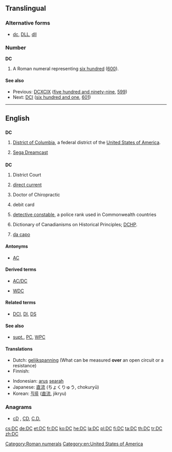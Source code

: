 {{also|dC|d.C.|D.C.}}
==Translingual==
===Alternative forms===
* {{sense|roman numeral}} [[dc]], [[DLL]], [[dll]]

===Number===
'''DC'''

# A Roman numeral representing [[six hundred]] ([[600]]).

====See also====
* Previous: [[DCXCIX]] ([[five hundred and ninety-nine]], [[599]])
* Next: [[DCI]] ([[six hundred and one]], [[601]])

[[Category:Roman numerals]]

----

==English==

==={{abbreviation}}===
'''DC'''

# {{geography}} [[District of Columbia]], a federal district of the [[United States of America]].
# [[w:Sega Dreamcast|Sega Dreamcast]]

==={{initialism}}===
'''DC'''

# {{legal}} District Court
# {{context|electrical}} [[direct current]]
# {{context|degree}} Doctor of Chiropractic
# {{banking}} debit card
# {{law enforcement}} [[detective constable]], a police rank used in Commonwealth countries
# Dictionary of Canadianisms on Historical Principles; [[DCHP]].
# {{music}} [[da capo]]

====Antonyms====
* {{sense|electrcial}} [[AC]]

====Derived terms====
* [[AC/DC]]
* {{sense|law enforcement}} [[WDC]]

====Related terms====
* {{sense|law enforcement}} [[DCI]], [[DI]], [[DS]]

====See also====
* {{sense|law enforcement}} [[supt.]], [[PC]], [[WPC]]

====Translations====
{{trans-top|direct current}}
* Dutch: [[gelijkspanning]] (What can be measured '''over''' an open circuit or a resistance)
* Finnish: {{t-|fi|tasavirta}}
{{trans-mid}}
* Indonesian: [[arus]] [[arah|searah]]
* Japanese: [[直流]] (ちょくりゅう, chokuryū)
* Korean: [[직류]] ([[直流]], jikryu)
{{trans-bottom}}

===Anagrams===
* [[cD#English|cD]] , [[CD#English|CD]], [[C.D.#English|C.D.]]


[[Category:en:United States of America]]

[[cs:DC]]
[[de:DC]]
[[et:DC]]
[[fr:DC]]
[[ko:DC]]
[[he:DC]]
[[la:DC]]
[[pl:DC]]
[[fi:DC]]
[[ta:DC]]
[[th:DC]]
[[tr:DC]]
[[zh:DC]]